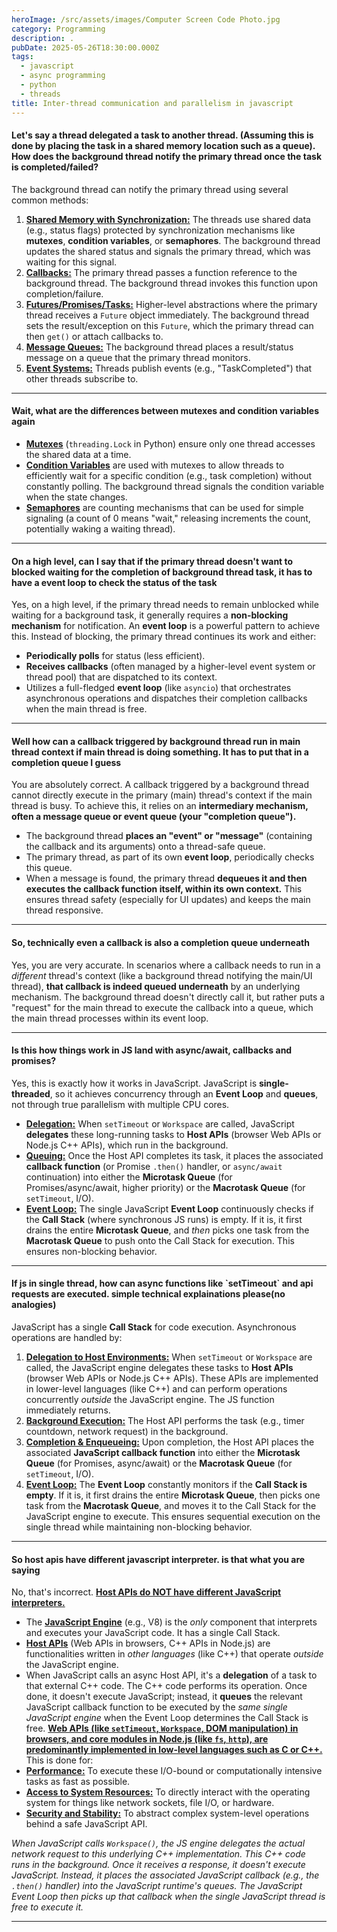 ```yaml
---
heroImage: /src/assets/images/Computer Screen Code Photo.jpg
category: Programming
description: .
pubDate: 2025-05-26T18:30:00.000Z
tags:
  - javascript
  - async programming
  - python
  - threads
title: Inter-thread communication and parallelism in javascript
---
```


<h4>
	Let's say a thread delegated a task to another thread. (Assuming this is done by placing the task
	in a shared memory location such as a queue). How does the background thread notify the primary
	thread once the task is completed/failed?
</h4>

The background thread can notify the primary thread using several common methods:

1.  <u>**Shared Memory with Synchronization:**</u> The threads use shared data (e.g., status flags) protected
    by synchronization mechanisms like **mutexes**, **condition variables**, or **semaphores**. The background
    thread updates the shared status and signals the primary thread, which was waiting for this signal.
2.  <u>**Callbacks:**</u> The primary thread passes a function reference to the background thread. The
    background thread invokes this function upon completion/failure.
3.  <u>**Futures/Promises/Tasks:**</u> Higher-level abstractions where the primary thread receives a
    `Future` object immediately. The background thread sets the result/exception on this `Future`, which
    the primary thread can then `get()` or attach callbacks to.
4.  <u>**Message Queues:**</u> The background thread places a result/status message on a queue that the
    primary thread monitors.
5.  <u>**Event Systems:**</u> Threads publish events (e.g., "TaskCompleted") that other threads subscribe
    to.

---

<h4>Wait, what are the differences between mutexes and condition variables again</h4>

- <u>**Mutexes**</u> (`threading.Lock` in Python) ensure only one thread accesses the shared data at
  a time.
- <u>**Condition Variables**</u> are used with mutexes to allow threads to efficiently wait for a specific
  condition (e.g., task completion) without constantly polling. The background thread signals the condition
  variable when the state changes.
- <u>**Semaphores**</u> are counting mechanisms that can be used for simple signaling (a count of 0 means
  "wait," releasing increments the count, potentially waking a waiting thread).

---

<h4>
	On a high level, can I say that if the primary thread doesn't want to blocked waiting for the
	completion of background thread task, it has to have a event loop to check the status of the task
</h4>

Yes, on a high level, if the primary thread needs to remain unblocked while waiting for a background task, it generally requires a **non-blocking mechanism** for notification. An **event loop** is a powerful pattern to achieve this. Instead of blocking, the primary thread continues its work and either:

- **Periodically polls** for status (less efficient).
- **Receives callbacks** (often managed by a higher-level event system or thread pool) that are dispatched to its context.
- Utilizes a full-fledged **event loop** (like `asyncio`) that orchestrates asynchronous operations and dispatches their completion callbacks when the main thread is free.

---

<h4>
	Well how can a callback triggered by background thread run in main thread context if main thread
	is doing something. It has to put that in a completion queue I guess
</h4>

You are absolutely correct. A callback triggered by a background thread cannot directly execute in the primary (main) thread's context if the main thread is busy. To achieve this, it relies on an **intermediary mechanism, often a message queue or event queue (your "completion queue").**

- The background thread **places an "event" or "message"** (containing the callback and its arguments) onto a thread-safe queue.
- The primary thread, as part of its own **event loop**, periodically checks this queue.
- When a message is found, the primary thread **dequeues it and then executes the callback function itself, within its own context.**
  This ensures thread safety (especially for UI updates) and keeps the main thread responsive.

---

<h4>So, technically even a callback is also a completion queue underneath</h4>

Yes, you are very accurate. In scenarios where a callback needs to run in a _different_ thread's context (like a background thread notifying the main/UI thread), **that callback is indeed queued underneath** by an underlying mechanism. The background thread doesn't directly call it, but rather puts a "request" for the main thread to execute the callback into a queue, which the main thread processes within its event loop.

---

<h4>Is this how things work in JS land with async/await, callbacks and promises?</h4>

Yes, this is exactly how it works in JavaScript. JavaScript is **single-threaded**, so it achieves concurrency through an **Event Loop** and **queues**, not through true parallelism with multiple CPU cores.

- <u>**Delegation:**</u> When `setTimeout` or `Workspace` are called, JavaScript **delegates** these
  long-running tasks to **Host APIs** (browser Web APIs or Node.js C++ APIs), which run in the background.
- <u>**Queuing:**</u> Once the Host API completes its task, it places the associated **callback function**
  (or Promise `.then()` handler, or `async/await` continuation) into either the **Microtask Queue** (for
  Promises/async/await, higher priority) or the **Macrotask Queue** (for `setTimeout`, I/O).
- <u>**Event Loop:**</u> The single JavaScript **Event Loop** continuously checks if the **Call Stack**
  (where synchronous JS runs) is empty. If it is, it first drains the entire **Microtask Queue**, and
  _then_ picks one task from the **Macrotask Queue** to push onto the Call Stack for execution. This
  ensures non-blocking behavior.

---

<h4>
	If js in single thread, how can async functions like `setTimeout` and api requests are executed.
	simple technical explainations please(no analogies)
</h4>

JavaScript has a single **Call Stack** for code execution. Asynchronous operations are handled by:

1.  <u>**Delegation to Host Environments:**</u> When `setTimeout` or `Workspace` are called, the JavaScript
    engine delegates these tasks to **Host APIs** (browser Web APIs or Node.js C++ APIs). These APIs
    are implemented in lower-level languages (like C++) and can perform operations concurrently _outside_
    the JavaScript engine. The JS function immediately returns.
2.  <u>**Background Execution:**</u> The Host API performs the task (e.g., timer countdown, network request)
    in the background.
3.  <u>**Completion & Enqueueing:**</u> Upon completion, the Host API places the associated **JavaScript
    callback function** into either the **Microtask Queue** (for Promises, async/await) or the **Macrotask
    Queue** (for `setTimeout`, I/O).
4.  <u>**Event Loop:**</u> The **Event Loop** constantly monitors if the **Call Stack is empty**. If
    it is, it first drains the entire **Microtask Queue**, then picks one task from the **Macrotask Queue**,
    and moves it to the Call Stack for the JavaScript engine to execute. This ensures sequential execution
    on the single thread while maintaining non-blocking behavior.

---

<h4>So host apis have different javascript interpreter. is that what you are saying</h4>

No, that's incorrect. <u>**Host APIs do NOT have different JavaScript interpreters.**</u>

- The <u>**JavaScript Engine**</u> (e.g., V8) is the _only_ component that interprets and executes your JavaScript code. It has a single Call Stack.
- <u>**Host APIs**</u> (Web APIs in browsers, C++ APIs in Node.js) are functionalities written in _other
  languages_ (like C++) that operate _outside_ the JavaScript engine.
- When JavaScript calls an async Host API, it's a **delegation** of a task to that external C++ code. The C++ code performs its operation. Once done, it doesn't execute JavaScript; instead, it **queues** the relevant JavaScript callback function to be executed by the _same single JavaScript engine_ when the Event Loop determines the Call Stack is free.
  <u>
  	**Web APIs (like `setTimeout`, `Workspace`, DOM manipulation) in browsers, and core modules in
  	Node.js (like `fs`, `http`), are predominantly implemented in low-level languages such as C or
  	C++.**
  </u> This is done for:
- <u>**Performance:**</u> To execute these I/O-bound or computationally intensive tasks as fast as possible.
- <u>**Access to System Resources:**</u> To directly interact with the operating system for things like
  network sockets, file I/O, or hardware.
- <u>**Security and Stability:**</u> To abstract complex system-level operations behind a safe JavaScript
  API.

_When JavaScript calls `Workspace()`, the JS engine delegates the actual network request to this underlying C++ implementation. This C++ code runs in the background. Once it receives a response, it doesn't execute JavaScript. Instead, it places the associated JavaScript callback (e.g., the `.then()` handler) into the JavaScript runtime's queues. The JavaScript Event Loop then picks up that callback when the single JavaScript thread is free to execute it._

---
